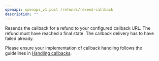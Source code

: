 ```yaml
---
openapi: openapi_v1 post /refunds/resend-callback
description: ""
---
```


Resends the callback for a refund to your configured callback URL. The refund must have reached a final state. The callback delivery has to have failed already.

<Info>Please ensure your implementation of callback handling follows the guidelines in [Handling callbacks](/implementation#handling-callbacks).</Info>